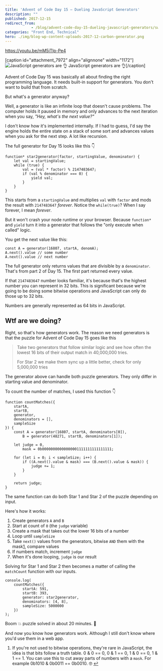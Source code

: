 ```yaml
---
title: 'Advent of Code Day 15 – Dueling JavaScript Generators'
description: ""
published: 2017-12-15
redirect_from: 
            - /blog/advent-code-day-15-dueling-javascript-generators/swizec/7973
categories: "Front End, Technical"
hero: ./img/blog-wp-content-uploads-2017-12-carbon-generator.png
---
```

https://youtu.be/mM5iTlp-Pe4



\[caption id="attachment_7972" align="alignnone" width="1172"]![JavaScript generators are 👌](./img/blog-wp-content-uploads-2017-12-carbon-generator.png) JavaScript generators are 👌\[/caption]



Advent of Code Day 15 was basically all about finding the right programming language. It needs built-in support for generators. You don't want to build that from scratch.



But what's a generator anyway?



Well, a generator is like an infinite loop that doesn't cause problems. The computer holds it paused in memory and only advances to the next iteration when you say, _"Hey, what's the next value?"_



I don't know how it's implemented internally. If I had to guess, I'd say the engine holds the entire state on a stack of some sort and advances values when you ask for the next step. A lot like recursion.



The full generator for Day 15 looks like this 👇



```
function* star2generator(factor, startingValue, denominator) {
    let val = startingValue;
    while (true) {
        val = (val * factor) % 2147483647;
        if (val % denominator === 0) {
            yield val;
        }
    }
}
```



This starts from a `startingValue` and multiplies `val` with `factor` and mods the result with `2147483647` _forever_. Notice the `while(true)`? When I say forever, I mean _forever_.



But it won't crash your node runtime or your browser. Because `function*` and `yield` turn it into a generator that follows the "only execute when called" logic.



You get the next value like this:



```
const A = generator(16807, startA, denomA);
A.next().value // some number
A.next().value // next number
```



The full generator only returns values that are divisible by a `denominator`. That's from part 2 of Day 15. The first part returned every value.



If that `2147483647` number looks familiar, it's because that's the highest number you can represent in 32 bits. This is significant because we're going to be doing some bitwise operations and JavaScript can only do those up to 32 bits.



Numbers are generally represented as 64 bits in JavaScript.



## Wtf are we doing?



Right, so that's how generators work. The reason we need generators is that the puzzle for Advent of Code Day 15 goes like this



> Take two generators that follow similar logic and see how often the lowest 16 bits of their output match in 40,000,000 tries.
>
>
>
> For Star 2 we make them sync up a little better, check for only 5,000,000 tries



The generator above can handle both puzzle generators. They only differ in starting value and denominator.



To count the number of matches, I used this function 👇



```
function countMatches({
    startA,
    startB,
    generator,
    denominators = [],
    sampleSize
}) {
    const A = generator(16807, startA, denominators[0]),
        B = generator(48271, startB, denominators[1]);

    let judge = 0,
        mask = 0b00000000000000001111111111111111;

    for (let i = 0; i < sampleSize; i++) {
        if ((A.next().value & mask) === (B.next().value & mask)) {
            judge += 1;
        }
    }

    return judge;
}
```



The same function can do both Star 1 and Star 2 of the puzzle depending on input.



Here's how it works:



1. Create generators `A` and `B`
2. Start at count of `0` (the `judge` variable)
3. Create a mask that takes out the lower 16 bits of a number
4. Loop until `sampleSize`
5. Take `next()` values from the generators, bitwise `AND` them with the mask[1](#fn1), compare values
6. If numbers match, increment `judge`
7. When it's done looping, `judge` is our result



Solving for Star 1 and Star 2 then becomes a matter of calling the `matchCount` function with our inputs.



```
console.log(
    countMatches({
        startA: 591,
        startB: 393,
        generator: star2generator,
        denominators: [4, 8],
        sampleSize: 5000000
    })
);
```



Boom 💥 puzzle solved in about 20 minutes. 🤙



And now you know how generators work. Although I still don't know where you'd use them in a web app.



1. If you're not used to bitwise operations, they're rare in JavaScript, the idea is that bits follow a truth table. 0 & 0 == 0, 0 & 1 == 0, 1 & 0 == 0, 1 & 1 == 1. You can use this to cut away parts of numbers with a `mask`. For example 0b1010 & 0b0011 == 0b0010. 🤓 [↩](#ffn1)